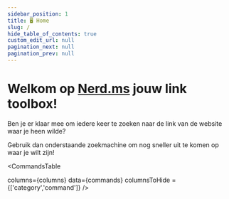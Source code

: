 ```yaml
---
sidebar_position: 1
title: 🖥 Home
slug: /
hide_table_of_contents: true
custom_edit_url: null
pagination_next: null
pagination_prev: null
---
```

<head>

</head>


# Welkom op [Nerd.ms](/) jouw link toolbox!

Ben je er klaar mee om iedere keer te zoeken naar de link van de website waar je heen wilde?

Gebruik dan onderstaande zoekmachine om nog sneller uit te komen op waar je wilt zijn!


<CommandsTable

  columns={columns}
  data={commands}
  columnsToHide = {['category','command']}
/>